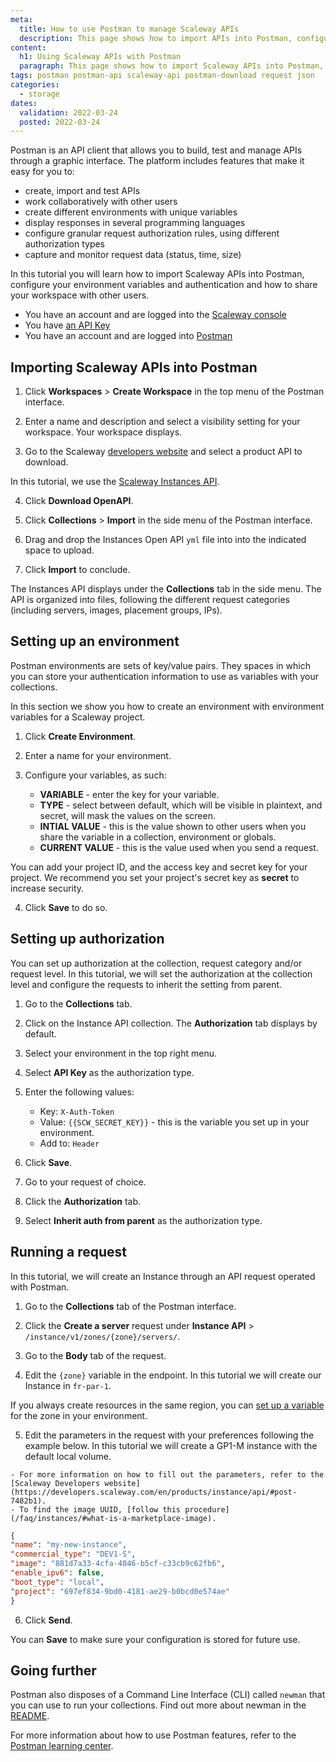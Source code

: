 ```yaml
---
meta:
  title: How to use Postman to manage Scaleway APIs
  description: This page shows how to import APIs into Postman, configure your environment variables and authentication and how to share your workspace with other users. 
content:
  h1: Using Scaleway APIs with Postman
  paragraph: This page shows how to import Scaleway APIs into Postman, configure your environment variables and authentication and how to share your workspace with other users.  
tags: postman postman-api scaleway-api postman-download request json
categories:
  - storage
dates:
  validation: 2022-03-24
  posted: 2022-03-24
---
```


Postman is an API client that allows you to build, test and manage APIs through a graphic interface. The platform includes features that make it easy for you to: 

  - create, import and test APIs
  - work collaboratively with other users
  - create different environments with unique variables
  - display responses in several programming languages
  - configure granular request authorization rules, using different authorization types
  - capture and monitor request data (status, time, size)

In this tutorial you will learn how to import Scaleway APIs into Postman, configure your environment variables and authentication and how to share your workspace with other users. 

<Message type="requirement">

- You have an account and are logged into the [Scaleway console](https://console.scaleway.com)
- You have [an API Key](/console/my-project/how-to/generate-api-key/)
- You have an account and are logged into [Postman](https://www.postman.com/postman-account/)

</Message> 

## Importing Scaleway APIs into Postman

1. Click **Workspaces** > **Create Workspace** in the top menu of the Postman interface.

  <Lightbox src="scaleway-postman-create-workspace.webp" />

2. Enter a name and description and select a visibility setting for your workspace. Your workspace displays.

3. Go to the Scaleway [developers website](https://developers.scaleway.com/en/) and select a product API to download. 

  In this tutorial, we use the [Scaleway Instances API](https://developers.scaleway.com/en/products/instance/api/).

4. Click **Download OpenAPI**.

  <Lightbox src="scaleway-postman-download-open-api.webp" />

5. Click **Collections** > **Import** in the side menu of the Postman interface.

  <Lightbox src="scaleway-postman-import.webp" />

6. Drag and drop the Instances Open API `yml` file into into the indicated space to upload. 

7. Click **Import** to conclude. 
  
  The Instances API displays under the **Collections** tab in the side menu. The API is organized into files, following the different request categories (including servers, images, placement groups, IPs).

## Setting up an environment

Postman environments are sets of key/value pairs. They spaces in which you can store your authentication information to use as variables with your collections. 

In this section we show you how to create an environment with environment variables for a Scaleway project.

1. Click **Create Environment**. 

2. Enter a name for your environment. 

3. Configure your variables, as such:

    - **VARIABLE** - enter the key for your variable.
    - **TYPE** - select between default, which will be visible in plaintext, and secret, will mask the values on the screen.
    - **INTIAL VALUE** - this is the value shown to other users when you share the variable in a collection, environment or globals.
    - **CURRENT VALUE** - this is the value used when you send a request.

  You can add your project ID, and the access key and secret key for your project. We recommend you set your project's secret key as **secret** to increase security.

  <Lightbox src="scaleway-postman-add-variables.webp" />

4. Click **Save** to do so.

## Setting up authorization 

You can set up authorization at the collection, request category and/or request level. In this tutorial, we will set the authorization at the collection level and configure the requests to inherit the setting from parent. 

1. Go to the **Collections** tab.

2. Click on the Instance API collection. The **Authorization** tab displays by default.

  <Lightbox src="scalway-postman-authorization-display.webp" />

3. Select your environment in the top right menu. 

  <Lightbox src="scaleway-postman-select-environment.webp" />

4. Select **API Key** as the authorization type.

5. Enter the following values:

    - Key: `X-Auth-Token`
    - Value: `{{SCW_SECRET_KEY}}` - this is the variable you set up in your environment.
    - Add to: `Header`

6. Click **Save**.

7. Go to your request of choice. 

8. Click the **Authorization** tab.

9. Select **Inherit auth from parent** as the authorization type. 

## Running a request

In this tutorial, we will create an Instance through an API request operated with Postman.

1. Go to the **Collections** tab of the Postman interface.

2. Click the **Create a server** request under **Instance API** > `/instance/v1/zones/{zone}/servers/`.

3. Go to the **Body** tab of the request. 

4. Edit the `{zone}` variable in the endpoint. In this tutorial we will create our Instance in `fr-par-1`. 

  <Lightbox src="scaleway-postman-endpoint.webp" />

  <Message type="tip">

  If you always create resources in the same region, you can [set up a variable](/tutorials/postman-api/#setting-up-an-environment) for the zone in your environment.

  </Message> 

5. Edit the parameters in the request with your preferences following the example below. In this tutorial we will create a GP1-M instance with the default local volume. 

  <Message type="note">

    - For more information on how to fill out the parameters, refer to the [Scaleway Developers website](https://developers.scaleway.com/en/products/instance/api/#post-7482b1).
    - To find the image UUID, [follow this procedure](/faq/instances/#what-is-a-marketplace-image).

  </Message> 

  ```json
  {
  "name": "my-new-instance",
  "commercial_type": "DEV1-S",
  "image": "881d7a33-4cfa-4046-b5cf-c33cb9c62fb6",
  "enable_ipv6": false,
  "boot_type": "local",
  "project": "697ef834-9bd0-4181-ae29-b0bcd0e574ae"
  }
  ```
6. Click **Send**.

  <Lightbox src="scaleway-postman-response.webp" />

You can **Save** to make sure your configuration is stored for future use.

## Going further

Postman also disposes of a Command Line Interface (CLI) called `newman` that you can use to run your collections. Find out more about newman in the [README](https://github.com/postmanlabs/newman).

For more information about how to use Postman features, refer to the [Postman learning center](https://learning.postman.com/docs/getting-started/introduction/).